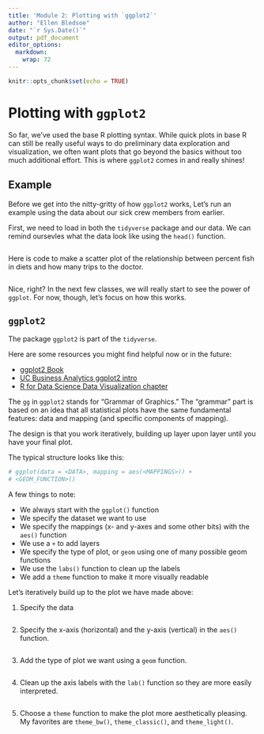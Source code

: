 ```yaml
---
title: 'Module 2: Plotting with `ggplot2`'
author: "Ellen Bledsoe"
date: "`r Sys.Date()`"
output: pdf_document
editor_options: 
  markdown: 
    wrap: 72
---
```


```r
knitr::opts_chunk$set(echo = TRUE)
```

# Plotting with `ggplot2`

So far, we've used the base R plotting syntax. While quick plots in base
R can still be really useful ways to do preliminary data exploration and
visualization, we often want plots that go beyond the basics without too
much additional effort. This is where `ggplot2` comes in and really
shines!

## Example

Before we get into the nitty-gritty of how `ggplot2` works, Let's run an
example using the data about our sick crew members from earlier.

First, we need to load in both the `tidyverse` package and our data. We
can remind oursevles what the data look like using the `head()`
function.

```r

```

Here is code to make a scatter plot of the relationship between percent
fish in diets and how many trips to the doctor.

```r

```

Nice, right? In the next few classes, we will really start to see the
power of `ggplot`. For now, though, let's focus on how this works.

## `ggplot2`

The package `ggplot2` is part of the `tidyverse`.

Here are some resources you might find helpful now or in the future:

-   [ggplot2 Book](https://ggplot2-book.org/getting-started.html)
-   [UC Business Analytics ggplot2
    intro](https://uc-r.github.io/ggplot_intro)
-   [R for Data Science Data Visualization
    chapter](https://r4ds.had.co.nz/data-visualisation.html)

The `gg` in `ggplot2` stands for "Grammar of Graphics." The "grammar"
part is based on an idea that all statistical plots have the same
fundamental features: data and mapping (and specific components of
mapping).

The design is that you work iteratively, building up layer upon layer
until you have your final plot.

The typical structure looks like this:

```r
# ggplot(data = <DATA>, mapping = aes(<MAPPINGS>)) +  
# <GEOM_FUNCTION>()
```

A few things to note:

-   We always start with the `ggplot()` function
-   We specify the dataset we want to use
-   We specify the mappings (x- and y-axes and some other bits) with the
    `aes()` function
-   We use a `+` to add layers
-   We specify the type of plot, or `geom` using one of many possible
    geom functions
-   We use the `labs()` function to clean up the labels
-   We add a `theme` function to make it more visually readable

Let's iteratively build up to the plot we have made above:

1)  Specify the data

```r

```

2)  Specify the x-axis (horizontal) and the y-axis (vertical) in the
    `aes()` function.

```r

```

3)  Add the type of plot we want using a `geom` function.

```r

```

4)  Clean up the axis labels with the `lab()` function so they are more
    easily interpreted.

```r

```

5)  Choose a `theme` function to make the plot more aesthetically
    pleasing. My favorites are `theme_bw()`, `theme_classic()`, and
    `theme_light()`.

```r

```
